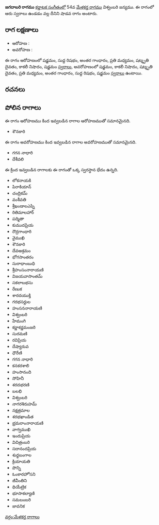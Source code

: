 {{Infobox ragam
	| name          	= జగదాబరి
	| synonym	    	= 
	| mela          	= 
	| chakra        	= 
	| janaka        	= 
	| type          	= శాడవ
	| arohanam      	= {{svaraC|S|R1|G3|M2|D3|N3|S'}} 
	| avarohanam    	= {{svaraC|S'|N3|D3|M2|G3|R1|S}}
	| jeeva         	=
	| chhaya        	=
	| nyasa         	=
	| vishesha      	= 
	| equivalent  		= 
}}
{{కర్ణాటక సంగీత రాగాలు}}
'''జగదాబరి రాగము''' [[కర్ణాటక సంగీతం]]లో 54వ [[మేళకర్త రాగము]] విశ్వంబరి జన్యము.  ఈ రాగంలో ఆరు స్వరాలు ఉండడం వల్ల దీనిని షాడవ రాగం అంటారు.


==రాగ లక్షణాలు==


* ఆరోహణ : {{svaraC|S|R1|G3|M2|D3|N3|S'}} 
* అవరోహణ : {{svaraC|S'|N3|D3|M2|G3|R1|S}}

ఈ రాగం ఆరోహణంలో షడ్జమం, సుద్ద రిషభం, అంతర గాంధారం, ప్రతి మధ్యమం, షట్శృతి దైవతం, కాకలీ నిషాదం, షడ్జమం [[స్వరాలు]], అవరోహణంలో షడ్జమం, కాకలీ నిషాదం, షట్శృతి దైవతం, ప్రతి మధ్యమం, అంతర గాంధారం, సుద్ద రిషభం, షడ్జమం [[స్వరాలు]] ఉంటాయి.

==రచనలు==



==పోలిన రాగాలు==
ఈ రాగం ఆరోహణము కింద ఇవ్వబడిన రాగాల ఆరోహణముతో సమానమైనది.
* శౌనకారి

ఈ రాగం అవరోహణము కింద ఇవ్వబడిన రాగాల అవరోహణముతో సమానమైనది.
* గగన నాధారి
* దేశీవలి

ఈ క్రింద ఇవ్వబడిన రాగాలకు ఈ రాగంతో ఒక్క స్వరస్థాన భేదం ఉన్నది.
* లోకనాయకి
* పిరాకియాన్
* చంద్రికమ్
* వంశీవతి
* శ్రీఖండాలఎప్ని
* రితిమాలహార్
* పద్మితా
* కుముదప్రియ
* రౌద్రగాంధారి
* వైముఖి
* శౌనకారి
* దేవఆశ్రమం
* భోగసాంతరం
* సురాధాంబుధి
* శ్రీహంసంనారాయణి
* విజయవాసాంతమ్
* సకలాబభసు
* రేణుక
* శారదయుక్తి
* గరభసర్దుల
* హంసననారాయణి
* విశ్వంబరి
* హేమంగి
* కర్ణాకర్ణమంజరి
* సురమణి
* రవిప్రియ
* దేష్యారువ
* ధౌరేణి
* గగన నాధారి
* కనకరశాలి
* హంసానంది
* సోహినీ
* శరదభరణి
* బలభి
* విశ్వంబరి
* నాగరశిరుహమ్
* నక్షత్రమాల
* శరభఖాండిత
* భ్రమరాంనారాయణి
* వాగ్వముఖి
* ఇందుప్రియ
* విచిత్రంబరి
* సదానందప్రియ
* శుధ్ధబంగాల
* క్రియాయతి
* పొన్ని
* ఓంకారహోసని
* జీవీంతిని
* థియేట్రిక
* భూసాకల్యాణి
* సమబంబరి
* జావనిక



[[వర్గం:మేళకర్త రాగాలు]]